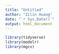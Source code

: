 ```yaml
---
title: "Untitled"
author: "Zilin Huang"
date: "`r Sys.Date()`"
output: html_document
---
```


```r
library(tidyverse)
library(modelr)
library(mgcv)
```



```r

```
